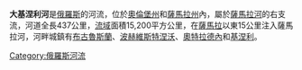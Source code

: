 '''大基涅利河'''是[[俄羅斯|俄羅斯]]的河流，位於[[奧倫堡州|奧倫堡州]]和[[薩馬拉州|薩馬拉州]]內，屬於[[薩馬拉河|薩馬拉河]]的右支流，河道全長437公里，[[流域|流域]]面積15,200平方公里，在[[薩馬拉|薩馬拉]]以東15公里注入薩馬拉河，河畔城鎮有[[布古魯斯蘭|布古魯斯蘭]]、[[波赫維斯特涅沃|波赫維斯特涅沃]]、[[奧特拉德內|奧特拉德內]]和[[基涅利|基涅利]]。

[[Category:俄羅斯河流|Category:俄羅斯河流]]

{{Russia-geo-stub}}